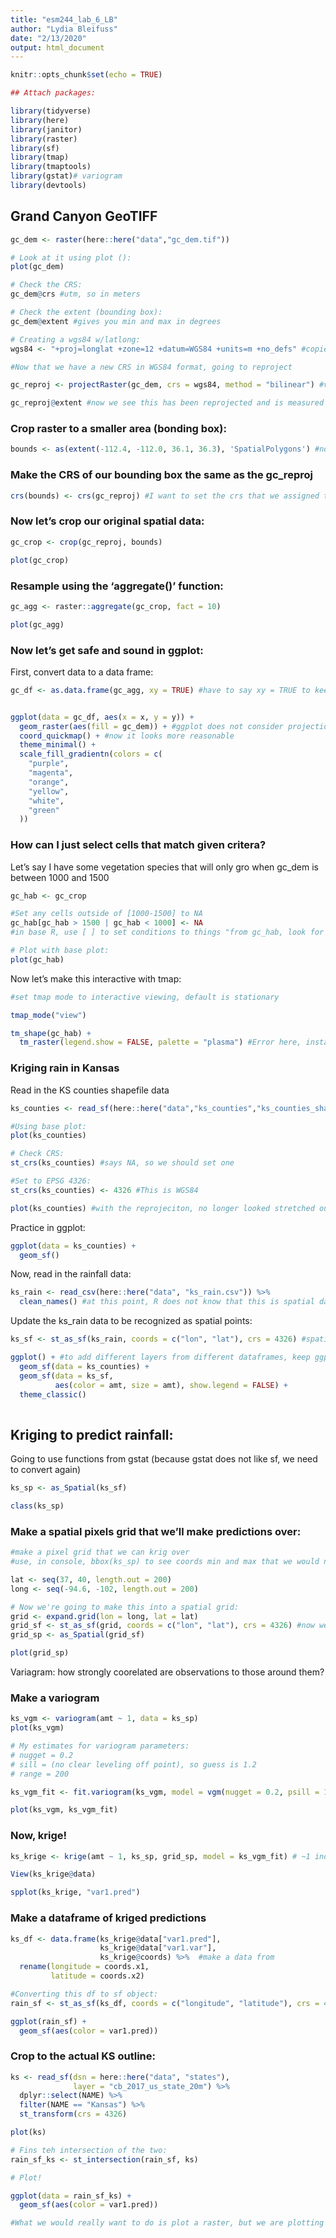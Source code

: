 ```yaml
---
title: "esm244_lab_6_LB"
author: "Lydia Bleifuss"
date: "2/13/2020"
output: html_document
---
```


```r
knitr::opts_chunk$set(echo = TRUE)
```

```r
## Attach packages:

library(tidyverse)
library(here)
library(janitor)
library(raster)
library(sf)
library(tmap)
library(tmaptools)
library(gstat)# variogram
library(devtools)

```


## Grand Canyon GeoTIFF

```r
gc_dem <- raster(here::here("data","gc_dem.tif"))

# Look at it using plot ():
plot(gc_dem)

# Check the CRS:
gc_dem@crs #utm, so in meters

# Check the extent (bounding box): 
gc_dem@extent #gives you min and max in degrees

# Creating a wgs84 w/latlong:
wgs84 <- "+proj=longlat +zone=12 +datum=WGS84 +units=m +no_defs" #copied and pasted from crs code and changed +proj=longlatutm to +proj=longlat

#Now that we have a new CRS in WGS84 format, going to reproject

gc_reproj <- projectRaster(gc_dem, crs = wgs84, method = "bilinear") #very case and space sensitive, if you get an error, check how you set up wgs84

gc_reproj@extent #now we see this has been reprojected and is measured in lat and long degrees 

```


### Crop raster to a smaller area (bonding box):

```r
bounds <- as(extent(-112.4, -112.0, 36.1, 36.3), 'SpatialPolygons') #now need to record this as a spacial polygon with 'SpatialPolygons'
```

### Make the CRS of our bounding box the same as the gc_reproj
```r
crs(bounds) <- crs(gc_reproj) #I want to set the crs that we assigned to gc_reproj as the crs applied to bounds
```

### Now let's crop our original spatial data:
```r
gc_crop <- crop(gc_reproj, bounds)

plot(gc_crop)
```

### Resample using the 'aggregate()' function:
```r
gc_agg <- raster::aggregate(gc_crop, fact = 10)

plot(gc_agg)
```

### Now let's get safe and sound in ggplot:

First, convert data to a data frame:
```r
gc_df <- as.data.frame(gc_agg, xy = TRUE) #have to say xy = TRUE to keep long and lat there, although they are called long and lat


ggplot(data = gc_df, aes(x = x, y = y)) +
  geom_raster(aes(fill = gc_dem)) + #ggplot does not consider projections but we can addthat consideration
  coord_quickmap() + #now it looks more reasonable
  theme_minimal() +
  scale_fill_gradientn(colors = c(
    "purple",
    "magenta",
    "orange",
    "yellow",
    "white",
    "green"
  ))
```

### How can I just select cells that match given critera? 

Let's say I have some vegetation species that will only gro when gc_dem is between 1000 and 1500

```r
gc_hab <- gc_crop

#Set any cells outside of [1000-1500] to NA
gc_hab[gc_hab > 1500 | gc_hab < 1000] <- NA
#in base R, use [ ] to set conditions to things "from gc_hab, look for anything where the value is greater than 1500 or less than 1000, and assign those to NA"

# Plot with base plot:
plot(gc_hab)
```

Now let's make this interactive with tmap:
```r
#set tmap mode to interactive viewing, default is stationary

tmap_mode("view")

tm_shape(gc_hab) + 
  tm_raster(legend.show = FALSE, palette = "plasma") #Error here, install the devtools from R?  
```

### Kriging rain in Kansas

Read in the KS counties shapefile data
```r
ks_counties <- read_sf(here::here("data","ks_counties","ks_counties_shapefile.shp"))

#Using base plot: 
plot(ks_counties)

# Check CRS:
st_crs(ks_counties) #says NA, so we should set one

#Set to EPSG 4326: 
st_crs(ks_counties) <- 4326 #This is WGS84

plot(ks_counties) #with the reprojeciton, no longer looked stretched out 

```

Practice in ggplot:
```r

ggplot(data = ks_counties) +
  geom_sf()

```


Now, read in the rainfall data:
```r
ks_rain <- read_csv(here::here("data", "ks_rain.csv")) %>% 
  clean_names() #at this point, R does not know that this is spatial data, need to convert to points
```

Update the ks_rain data to be recognized as spatial points:
```r
ks_sf <- st_as_sf(ks_rain, coords = c("lon", "lat"), crs = 4326) #spatial, temporal (st) make it a sf, this makes a geometry column! And then you can also set CRS here 
```

```r
ggplot() + #to add different layers from different dataframes, keep ggplot() empty
  geom_sf(data = ks_counties) +
  geom_sf(data = ks_sf, 
          aes(color = amt, size = amt), show.legend = FALSE) +
  theme_classic()
  
```

## Kriging to predict rainfall: 

Going to use functions from gstat (because gstat does not like sf, we need to convert again)
```r
ks_sp <- as_Spatial(ks_sf)

class(ks_sp)
```

### Make a spatial pixels grid that we'll make predictions over: 

```r
#make a pixel grid that we can krig over
#use, in console, bbox(ks_sp) to see coords min and max that we would need to use to create grid that woudl incorporate all data

lat <- seq(37, 40, length.out = 200)
long <- seq(-94.6, -102, length.out = 200)

# Now we're going to make this into a spatial grid: 
grid <- expand.grid(lon = long, lat = lat)
grid_sf <- st_as_sf(grid, coords = c("lon", "lat"), crs = 4326) #now we turned our grid into spatial data 
grid_sp <- as_Spatial(grid_sf)

plot(grid_sp)

```

Variagram: how strongly coorelated are observations to those around them? 

### Make a variogram
```r
ks_vgm <- variogram(amt ~ 1, data = ks_sp)
plot(ks_vgm)

# My estimates for variogram parameters:
# nugget = 0.2
# sill = (no clear leveling off point), so guess is 1.2
# range = 200

ks_vgm_fit <- fit.variogram(ks_vgm, model = vgm(nugget = 0.2, psill = 1.0, range = 200, model = "Sph")) #different sort of models, Sph, Exp, Gau, and more look up, is you type in model name in console, it will give you estimates for model, psill and range, so you can see how close your guesses are (nugget .102, psill is 0.95, range is 235.14) 

plot(ks_vgm, ks_vgm_fit)
```

### Now, krige!

```r
ks_krige <- krige(amt ~ 1, ks_sp, grid_sp, model = ks_vgm_fit) # ~1 indicated ORDINARY kriging, great, that's the best one to use

View(ks_krige@data)
```

```r
spplot(ks_krige, "var1.pred")
```


### Make a dataframe of kriged predictions
```r
ks_df <- data.frame(ks_krige@data["var1.pred"],
                    ks_krige@data["var1.var"],
                    ks_krige@coords) %>%  #make a data from
  rename(longitude = coords.x1,
         latitude = coords.x2)

#Converting this df to sf object:
rain_sf <- st_as_sf(ks_df, coords = c("longitude", "latitude"), crs = 4326)

ggplot(rain_sf) +
  geom_sf(aes(color = var1.pred))

```

### Crop to the actual KS outline: 
```r
ks <- read_sf(dsn = here::here("data", "states"),
              layer = "cb_2017_us_state_20m") %>% 
  dplyr::select(NAME) %>% 
  filter(NAME == "Kansas") %>% 
  st_transform(crs = 4326)

plot(ks)
```

```r
# Fins teh intersection of the two:
rain_sf_ks <- st_intersection(rain_sf, ks)

# Plot!

ggplot(data = rain_sf_ks) +
  geom_sf(aes(color = var1.pred))

#What we would really want to do is plot a raster, but we are plotting the points, we could convert to raster 
```

